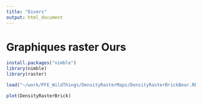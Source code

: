 ```yaml
---
title: "Divers"
output: html_document
---
```


# Graphiques raster Ours
```r
install.packages("nimble")
library(nimble)
library(raster)
```


```r
load("~/work/PFE_WildThings/DensityRasterMaps/DensityRasterBrickBear.RData")

plot(DensityRasterBrick)
```


